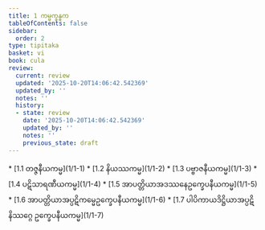 ```yaml
---
title: 1 ကမ္မက္ခန္ဓက
tableOfContents: false
sidebar:
  order: 2
type: tipitaka
basket: vi
book: cula
review:
  current: review
  updated: '2025-10-20T14:06:42.542369'
  updated_by: ''
  notes: ''
  history:
  - state: review
    date: '2025-10-20T14:06:42.542369'
    updated_by: ''
    notes: ''
    previous_state: draft
---
```



<DynamicBreadcrumb />


<ReviewStatus review={frontmatter.review} showDetails={true} />

<HypothesisAnnotation frontmatter={frontmatter} />



<TableOfContents book="cula" section="1">
* [1.1 တဇ္ဇနီယကမ္မ](1/1-1)
* [1.2 နိယဿကမ္မ](1/1-2)
* [1.3 ပဗ္ဗာဇနီယကမ္မ](1/1-3)
* [1.4 ပဋိသာရဏီယကမ္မ](1/1-4)
* [1.5 အာပတ္တိယာအဒဿနေဥက္ခေပနီယကမ္မ](1/1-5)
* [1.6 အာပတ္တိယာအပ္ပဋိကမ္မေဥက္ခေပနီယကမ္မ](1/1-6)
* [1.7 ပါပိကာယဒိဋ္ဌိယာအပ္ပဋိနိဿဂ္ဂေ ဥက္ခေပနီယကမ္မ](1/1-7)
</TableOfContents>